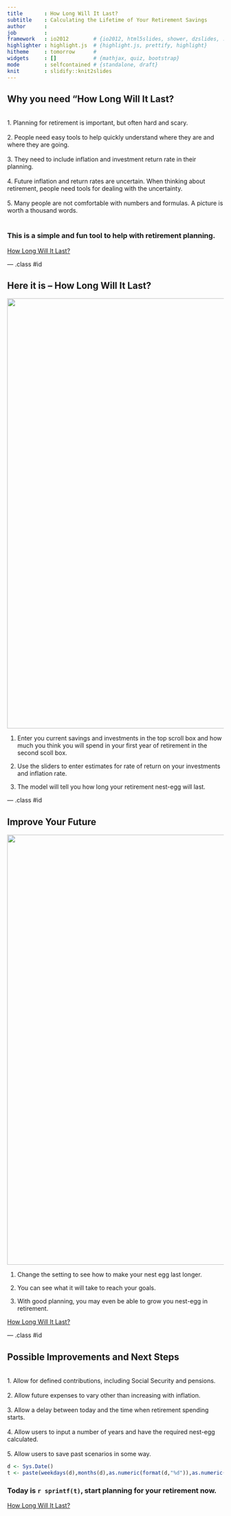 ```yaml
---
title       : How Long Will It Last?
subtitle    : Calculating the Lifetime of Your Retirement Savings
author      : 
job         : 
framework   : io2012        # {io2012, html5slides, shower, dzslides, ...}
highlighter : highlight.js  # {highlight.js, prettify, highlight}
hitheme     : tomorrow      # 
widgets     : []            # {mathjax, quiz, bootstrap}
mode        : selfcontained # {standalone, draft}
knit        : slidify::knit2slides
---
```



## Why you need "How Long Will It Last?  
<br>
1.  Planning for retirement is important, but often hard and scary. 
<br>
<br>
2.  People need easy tools to help quickly understand where they are and where they are going. 
<br>
<br>
3.  They need to include inflation and investment return rate in their planning. 
<br>
<br>
4.  Future inflation and return rates are uncertain.  When thinking about retirement, people need tools for dealing with the uncertainty. 
<br>
<br>
5.  Many people are not comfortable with numbers and formulas.  A picture is worth a thousand words.  
<br>

### This is a simple and fun tool to help with retirement planning.

[How Long Will It Last?](https://kthoover.shinyapps.io/Shiny1/)


--- .class #id 



## Here it is -- How Long Will It Last?

<img src="fig/DB1.jpg" style="width: 1000px;"/> 


1.  Enter you current savings and investments in the top scroll box and how much you think you will spend in your first year of retirement in the second scoll box.

2.  Use the sliders to enter estimates for rate of return on your investments and inflation rate.

4.  The model will tell you how long your retirement nest-egg will last.


--- .class #id 

## Improve Your Future

<img src="fig/IB1.jpg" style="width: 1000px;"/>  


1.  Change the setting to see how to make your nest egg last longer.

2.  You can see what it will take to reach your goals.

3.  With good planning, you may even be able to grow you nest-egg in retirement.

[How Long Will It Last?](https://kthoover.shinyapps.io/Shiny1/)


--- .class #id 




## Possible Improvements and Next Steps  
<br>
1.  Allow for defined contributions, including Social Security and pensions. 
<br>
<br>
2.  Allow future expenses to vary other than increasing with inflation. 
<br>
<br>
3.  Allow a delay between today and the time when retirement spending starts. 
<br>
<br>
4.  Allow users to input a number of years and have the required nest-egg calculated. 
<br>
<br>
5.  Allow users to save past scenarios in some way.


```r
d <- Sys.Date()
t <- paste(weekdays(d),months(d),as.numeric(format(d,"%d")),as.numeric(format(d,"%Y")))

```


### Today is `r sprintf(t)`, start planning for your retirement now.

[How Long Will It Last?](https://kthoover.shinyapps.io/Shiny1/)
